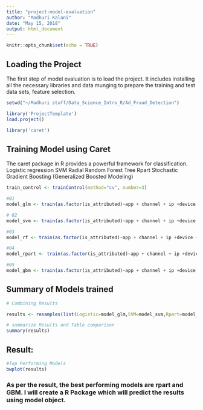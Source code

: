 ---
title: "project-model-evaluation"
author: "Madhuri Kalani"
date: "May 15, 2018"
output: html_document
---

```{r setup, include=FALSE}
knitr::opts_chunk$set(echo = TRUE)
```
## Loading the Project

The first step of model evaluation is to load the project. It includes installing all the necessary libraries and data munging to prepare the training and test data sets, feature selection.

```{r p0, echo =FALSE, warning=FALSE, include=FALSE}

setwd("~/Madhuri stuff/Data_Science_Intro_R/Ad_Fraud_Detection")

library('ProjectTemplate')
load.project()

library('caret')


```

## Training Model using Caret

The caret package in R provides a powerful framework for classification.
  Logistic regression
  SVM Radial
  Random Forest
  Tree Rpart
  Stochastic Gradient Boosting (Generalized Boosted Modeling)


```{r e4, echo=FALSE, warning = FALSE}


train_control <- trainControl(method="cv", number=3)

#01
model_glm <- train(as.factor(is_attributed)~app + channel + ip +device + os + click_time, data=df.train, method="glm", trControl=train_control)

# 02
model_svm <- train(as.factor(is_attributed)~app + channel + ip +device + os + click_time, data=df.train, method="svmRadial", preProc=c("center", "scale"), trControl=train_control, fit=FALSE)

#03
model_rf <- train(as.factor(is_attributed)~app + channel + ip +device + os + click_time, data=df.train, method="rf", trControl=train_control)

#04
model_rpart <- train(as.factor(is_attributed)~app + channel + ip +device + os + click_time, data=df.train, method="rpart", trControl=train_control)

#05
model_gbm <- train(as.factor(is_attributed)~app + channel + ip +device + os + click_time, data=df.train, method="gbm", trControl=train_control, verbose=FALSE)

```
## Summary of Models trained
```{r e1, echo=FALSE, warning = FALSE}
# Combining Results

results <- resamples(list(Logistic=model_glm,SVM=model_svm,Rpart=model_rpart,RandomForest=model_rf,GBM=model_gbm))

# summarize Results and Table comparison
summary(results)
```
## Result: 
```{r e0, echo=FALSE, warning = FALSE}
#Top Performing Models
bwplot(results)

```

### As per the result, the best performing models are rpart and GBM. I will create a R Package which will predict the results using model object.

